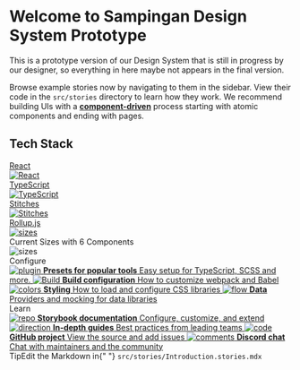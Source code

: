 
<Meta title="Example/Introduction" />

<style>{`
 .subheading {
  --mediumdark: "#999999";
  font-weight: 900;
  font-size: 13px;
  color: #999;
  letter-spacing: 6px;
  line-height: 24px;
  text-transform: uppercase;
  margin-bottom: 12px;
  margin-top: 40px;
}

.link-list {
  display: grid;
  grid-template-columns: 1fr;
  grid-template-rows: 1fr 1fr;
  row-gap: 10px;
}

@media (min-width: 620px) {
  .link-list {
    row-gap: 20px;
    column-gap: 20px;
    grid-template-columns: 1fr 1fr;
  }
}

@media all and (-ms-high-contrast: none) {
  .link-list {
    display: -ms-grid;
    -ms-grid-columns: 1fr 1fr;
    -ms-grid-rows: 1fr 1fr;
  }
}
.tech-stack-container {
  display: flex;
  flex-wrap: wrap;
  justify-content: center;
  align-items: center;
}
.tech-stack-container section {
  margin: 0 5px;
}
.tech-stack {
  width: 200px;
  height: auto;
  object-fit:contain;
}

.link-item {
  display: block;
  padding: 20px 30px 20px 15px;
  border: 1px solid #00000010;
  border-radius: 5px;
  transition: background 150ms ease-out, border 150ms ease-out,
    transform 150ms ease-out;
  color: #333333;
  display: flex;
  align-items: flex-start;
}

.link-item:hover {
  border-color: #1ea7fd50;
  transform: translate3d(0, -3px, 0);
  box-shadow: rgba(0, 0, 0, 0.08) 0 3px 10px 0;
}

.link-item:active {
  border-color: #1ea7fd;
  transform: translate3d(0, 0, 0);
}

.link-item strong {
  font-weight: 700;
  display: block;
  margin-bottom: 2px;
}

.link-item img {
  height: 40px;
  width: 40px;
  margin-right: 15px;
  flex: none;
}

.link-item span {
  font-size: 14px;
  line-height: 20px;
}

.tip {
  display: inline-block;
  border-radius: 1em;
  font-size: 11px;
  line-height: 12px;
  font-weight: 700;
  background: #e7fdd8;
  color: #66bf3c;
  padding: 4px 12px;
  margin-right: 10px;
  vertical-align: top;
}

.tip-wrapper {
  font-size: 13px;
  line-height: 20px;
  margin-top: 40px;
  margin-bottom: 40px;
}

.tip-wrapper code {
  font-size: 12px;
  display: inline-block;
}

`}</style>

# Welcome to Sampingan Design System Prototype

This is a prototype version of our Design System that is still in progress by our designer, so everything in here maybe not appears in the final version.

Browse example stories now by navigating to them in the sidebar.
View their code in the `src/stories` directory to learn how they work.
We recommend building UIs with a [**component-driven**](https://componentdriven.org) process starting with atomic components and ending with pages.

## Tech Stack

<div className="tech-stack-container">
  <section>
    <a href="https://reactjs.org" target="_blank" rel="noopener noreferrer">
      <div className="subheading">React</div>
      <img
        className="tech-stack"
        src="https://ms314006.github.io/static/b7a8f321b0bbc07ca9b9d22a7a505ed5/97b31/React.jpg"
        alt="React"
      />
    </a>
  </section>
  <section>
    <a
      href="https://www.typescriptlang.org"
      target="_blank"
      rel="noopener noreferrer"
    >
      <div className="subheading">TypeScript</div>
      <img
        className="tech-stack"
        src="https://encrypted-tbn0.gstatic.com/images?q=tbn:ANd9GcT7nRCQkz-T3MShDtx3Tk5mEKqIMzr4tteXK2FDCCrtH_rw0BOFGlkuc5bcNYHsa3HIWUs&usqp=CAU"
        alt="TypeScript"
      />
    </a>
  </section>
  <section>
    <a href="https://stitches.dev" target="_blank" rel="noopener noreferrer">
      <div className="subheading">Stitches</div>
      <img
        className="tech-stack"
        src="https://user-images.githubusercontent.com/372831/112011920-03e21400-8b29-11eb-9c9a-4e14d5a1f575.png"
        alt="Stitches"
      />
    </a>
  </section>
  <section>
    <a
      href="https://rollupjs.org/guide/en/"
      target="_blank"
      rel="noopener noreferrer"
    >
      <div className="subheading">Rollup.js</div>
      <img
        className="tech-stack"
        src="https://rollupjs.org/images/twitter-card.jpg"
        alt="sizes"
      />
    </a>
  </section>
</div>

<div>
  <div className="subheading">Current Sizes with 6 Components</div>
  <img
    src="https://github.com/excalibur995/sampingan-ui-stitches/blob/main/src/static/assets/images/size-limit.png?raw=true"
    alt="sizes"
  />
</div>

<div className="subheading">Configure</div>

<div className="link-list">
  <a
    className="link-item"
    href="https://storybook.js.org/docs/react/addons/addon-types"
    target="_blank"
  >
    <img src={Plugin} alt="plugin" />
    <span>
      <strong>Presets for popular tools</strong>
      Easy setup for TypeScript, SCSS and more.
    </span>
  </a>
  <a
    className="link-item"
    href="https://storybook.js.org/docs/react/configure/webpack"
    target="_blank"
  >
    <img src={StackAlt} alt="Build" />
    <span>
      <strong>Build configuration</strong>
      How to customize webpack and Babel
    </span>
  </a>
  <a
    className="link-item"
    href="https://storybook.js.org/docs/react/configure/styling-and-css"
    target="_blank"
  >
    <img src={Colors} alt="colors" />
    <span>
      <strong>Styling</strong>
      How to load and configure CSS libraries
    </span>
  </a>
  <a
    className="link-item"
    href="https://storybook.js.org/docs/react/get-started/setup#configure-storybook-for-your-stack"
    target="_blank"
  >
    <img src={Flow} alt="flow" />
    <span>
      <strong>Data</strong>
      Providers and mocking for data libraries
    </span>
  </a>
</div>

<div className="subheading">Learn</div>

<div className="link-list">
  <a className="link-item" href="https://storybook.js.org/docs" target="_blank">
    <img src={Repo} alt="repo" />
    <span>
      <strong>Storybook documentation</strong>
      Configure, customize, and extend
    </span>
  </a>
  <a
    className="link-item"
    href="https://storybook.js.org/tutorials/"
    target="_blank"
  >
    <img src={Direction} alt="direction" />
    <span>
      <strong>In-depth guides</strong>
      Best practices from leading teams
    </span>
  </a>
  <a
    className="link-item"
    href="https://github.com/storybookjs/storybook"
    target="_blank"
  >
    <img src={Code} alt="code" />
    <span>
      <strong>GitHub project</strong>
      View the source and add issues
    </span>
  </a>
  <a className="link-item" href="https://discord.gg/storybook" target="_blank">
    <img src={Comments} alt="comments" />
    <span>
      <strong>Discord chat</strong>
      Chat with maintainers and the community
    </span>
  </a>
</div>

<div className="tip-wrapper">
  <span className="tip">Tip</span>Edit the Markdown in{" "}
  <code>src/stories/Introduction.stories.mdx</code>
</div>
